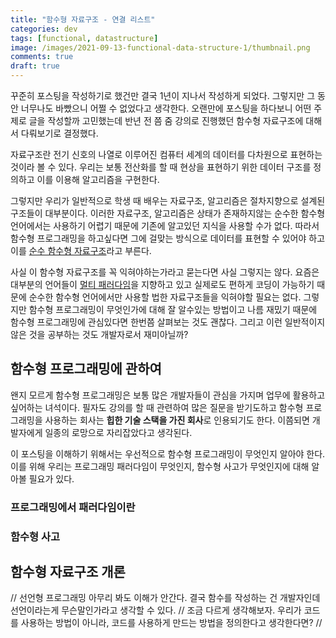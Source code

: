 ```yaml
---
title: "함수형 자료구조 - 연결 리스트"
categories: dev
tags: [functional, datastructure]
image: /images/2021-09-13-functional-data-structure-1/thumbnail.png
comments: true
draft: true
---
```



꾸준히 포스팅을 작성하기로 했건만 결국 1년이 지나서 작성하게 되었다. 그렇지만 그 동안 너무나도 바빴으니 어쩔 수 없었다고 생각한다. 오랜만에 포스팅을 하다보니 어떤 주제로 글을 작성할까 고민했는데 반년 전 쯤 줌 강의로 진행했던 함수형 자료구조에 대해서 다뤄보기로 결정했다.

자료구조란 전기 신호의 나열로 이루어진 컴퓨터 세계의 데이터를 다차원으로 표현하는 것이라 볼 수 있다. 우리는 보통 전산화를 할 때 현상을 표현하기 위한 데이터 구조를 정의하고 이를 이용해 알고리즘을 구현한다.

그렇지만 우리가 일반적으로 학생 때 배우는 자료구조, 알고리즘은 절차지향으로 설계된 구조들이 대부분이다. 이러한 자료구조, 알고리즘은 상태가 존재하지않는 순수한 함수형 언어에서는 사용하기 어렵기 때문에 기존에 알고있던 지식을 사용할 수가 없다. 따라서 함수형 프로그래밍을 하고싶다면 그에 걸맞는 방식으로 데이터를 표현할 수 있어야 하고 이를 [순수 함수형 자료구조](https://en.wikipedia.org/wiki/Purely_functional_data_structure)라고 부른다.

사실 이 함수형 자료구조를 꼭 익혀야하는가라고 묻는다면 사실 그렇지는 않다. 요즘은 대부분의 언어들이 [멀티 패러다임](https://ko.wikipedia.org/wiki/%EB%8B%A4%EC%A4%91_%ED%8C%A8%EB%9F%AC%EB%8B%A4%EC%9E%84_%ED%94%84%EB%A1%9C%EA%B7%B8%EB%9E%98%EB%B0%8D_%EC%96%B8%EC%96%B4)을 지향하고 있고 실제로도 편하게 코딩이 가능하기 때문에 순수한 함수형 언어에서만 사용할 법한 자료구조들을 익혀야할 필요는 없다. 그렇지만 함수형 프로그래밍이 무엇인가에 대해 잘 알수있는 방법이고 나름 재밌기 때문에 함수형 프로그래밍에 관심있다면 한번쯤 살펴보는 것도 괜찮다. 그리고 이런 일반적이지 않은 것을 공부하는 것도 개발자로서 재미아닐까?

## 함수형 프로그래밍에 관하여

왠지 모르게 함수형 프로그래밍은 보통 많은 개발자들이 관심을 가지며 업무에 활용하고 싶어하는 녀석이다. 필자도 강의를 할 때 관련하여 많은 질문을 받기도하고 함수형 프로그래밍을 사용하는 회사는 **힙한 기술 스택을 가진 회사**로 인용되기도 한다. 이쯤되면 개발자에게 일종의 로망으로 자리잡았다고 생각된다.

이 포스팅을 이해하기 위해서는 우선적으로 함수형 프로그래밍이 무엇인지 알아야 한다. 이를 위해 우리는 프로그래밍 패러다임이 무엇인지, 함수형 사고가 무엇인지에 대해 알아볼 필요가 있다.

### 프로그래밍에서 패러다임이란


### 함수형 사고



## 함수형 자료구조 개론

// 선언형 프로그래밍 아무리 봐도 이해가 안간다. 결국 함수를 작성하는 건 개발자인데 선언이라는게 무슨말인가라고 생각할 수 있다.
// 조금 다르게 생각해보자. 우리가 코드를 사용하는 방법이 아니라, 코드를 사용하게 만드는 방법을 정의한다고 생각한다면?
// 